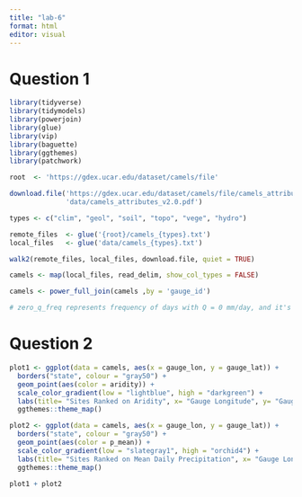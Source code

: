 ```yaml
---
title: "lab-6"
format: html
editor: visual
---
```


# Question 1

```r
library(tidyverse)
library(tidymodels)
library(powerjoin)
library(glue)
library(vip)
library(baguette)
library(ggthemes)
library(patchwork)

root  <- 'https://gdex.ucar.edu/dataset/camels/file'

download.file('https://gdex.ucar.edu/dataset/camels/file/camels_attributes_v2.0.pdf', 
              'data/camels_attributes_v2.0.pdf')

types <- c("clim", "geol", "soil", "topo", "vege", "hydro")

remote_files  <- glue('{root}/camels_{types}.txt')
local_files   <- glue('data/camels_{types}.txt')

walk2(remote_files, local_files, download.file, quiet = TRUE)

camels <- map(local_files, read_delim, show_col_types = FALSE) 

camels <- power_full_join(camels ,by = 'gauge_id')

# zero_q_freq represents frequency of days with Q = 0 mm/day, and it's measured as a percent.
```

# Question 2
```r
plot1 <- ggplot(data = camels, aes(x = gauge_lon, y = gauge_lat)) +
  borders("state", colour = "gray50") +
  geom_point(aes(color = aridity)) +
  scale_color_gradient(low = "lightblue", high = "darkgreen") +
  labs(title= "Sites Ranked on Aridity", x= "Gauge Longitude", y= "Gauge Latitude" ) +
  ggthemes::theme_map() 

plot2 <- ggplot(data = camels, aes(x = gauge_lon, y = gauge_lat)) +
  borders("state", colour = "gray50") +
  geom_point(aes(color = p_mean)) +
  scale_color_gradient(low = "slategray1", high = "orchid4") +
  labs(title= "Sites Ranked on Mean Daily Precipitation", x= "Gauge Longitude", y= "Gauge Latitude" ) +
  ggthemes::theme_map()

plot1 + plot2
```






